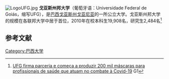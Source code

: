 [[File:LogoUFG.jpg|right]]
'''戈亚斯州邦大学'''（葡萄牙语：Universidade Federal de Goiás，缩写UFG），是[[巴西|巴西]][[戈亚斯州|戈亚斯州]][[戈亚尼亚|戈亚尼亚]]的一所公立大学。戈亚斯州邦大学的规模在各联邦大学中居于首位，2010年在校本科生19,908名，研究生2,484名<ref>[https://g1.globo.com/go/goias/noticia/2020/04/01/ufg-firma-parceria-e-comeca-a-produzir-200-mil-mascaras-para-profissionais-de-saude-que-atuam-no-combate-a-covid-19.ghtml UFG firma parceria e começa a produzir 200 mil máscaras para profissionais de saúde que atuam no combate à Covid-19] {{Wayback|url=https://g1.globo.com/go/goias/noticia/2020/04/01/ufg-firma-parceria-e-comeca-a-produzir-200-mil-mascaras-para-profissionais-de-saude-que-atuam-no-combate-a-covid-19.ghtml |date=20200404053947 }} G1</ref>


==参考文献==
{{reflist}}

[[Category:巴西大学|Category:巴西大学]]